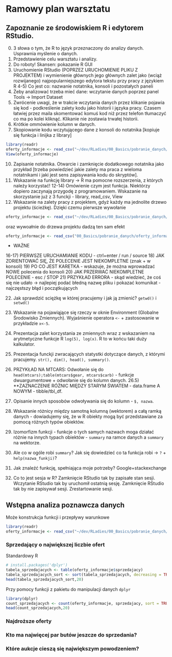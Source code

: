 
# Ramowy plan warsztatu

##  Zapoznanie ze środowiskiem R i edytorem RStudio.

0) 3 słowa o tym, że R to język przeznaczony do analizy danych. Usprawnia myślenie o danych.
1) Przedstawienie celu warsztatu i analizy.
2) Do roboty! Skansen: pokazanie R GUI
3) Uruchomienie RStudio (POPRZEZ URUCHOMIENIE PLIKU Z PROJEKTEM) i wymienienie głównych jego głównych zalet jako (wciąż rozwijanego) najpopularniejszego edytora tekstu przy pracy z językiem R
4-5) Co jest co: nazwanie notatnika, konsoli i pozostałych paneli
6) Żeby analizować trzeba mieć dane: wczytanie danych poprzez panel Tools -> Import Dataset
7) Zwrócenie uwagi, że w trakcie wczytania danych przez klikanie pojawia się kod - podkreślenie zalety kodu jako historii i języka pracy. Czasem łatwiej przez maila
skomentować komuś kod niż przez telefon tłumaczyć co ma po kolei kliknąć. Klikanie nie zostawia trwałej historii.
8) Krótkie ommówienie kolumn w danych.
9) Skopiowanie kodu wczytującego dane z konsoli do notatnika [kopiuje się funkcja i linijka z library]

```r
library(readr)
oferty_informacje <- read_csv("~/dev/RLadies/00_Basics/pobranie_danych/oferty_informacje.csv")
View(oferty_informacje)
```

10) Zapisanie notatnika. Otwarcie i zamknięcie dodatkowego notatnika jako przykład [trzeba powiedzieć jakie zalety ma praca z wieloma notatnikami i jaki jest sens zapisywania kodu do skryptów].
11) Wskazanie na funkcję library -> R ma pomocne rozszerzenia, z których należy korzystać! 
12-14) Omówienie czym jest funkcja. Niektórzy dopiero zaczynają przygodę z programowaniem. Wskazanie na skorzystanie już z 3 funckji - library, read_csv, View
15) Wskazanie na zalety pracy z projektem, gdyż każdy ma jednolite drzewo projektu (ścieżkę). Dzięki czemu pierwsze wywołanie

```r
oferty_informacje <- read_csv("~/dev/RLadies/00_Basics/pobranie_danych/oferty_informacje.csv")
```

oraz wywoałnie do drzewa projektu dadzą ten sam efekt

```r
oferty_informacje <- read_csv("00_Basics/pobranie_danych/oferty_informacje.csv")
```

- WAŻNE

16-17) PIERWSZE URUCHAMIANIE KODU - ctrl+enter / run / source 
18) JAK ZORIENTOWAĆ SIĘ, ŻE POLECENIE JEST NIEKOMPLETNE (znak + w konsoli)
19) PO CO JEST KARETKA - wskazuje, że można wprowadzać NOWE polecenia do konsoli
20) JAK PRZERWAĆ NIEKOMPLETNE POLECENIE - esc / STOP
21) PRZYKŁAD ERRORA - skąd wiedzieć, że coś się nie udało -> najlepiej podać błedną nazwę pliku i pokazać komunikat - najczęstszy błąd i początkujących

22) Jak sprawdzić sciężkę w której pracujemy i jak ją zmienić? `getwd()` i `setwd()`

23) Wskazanie na pojawiąjące się rzeczy w oknie Environment (Globalne Środowisko Zmiennych). Wyjaśnienie operatora `<-` + zastosowanie w przykładzie `x<-5`.
24) Prezentacja zalet korzystania ze zmiennych wraz z wskazaniem na arytmetyczne funkcje R `log(5), log(x)`. R to w końcu taki duży kalkulator.
25) Prezentacja funckji zwracających statystki dotyczące danych, z którymi pracujemy. `str(), dim(), head(), summary()`.
26) PRZYKŁAD NA MTCARS: Odwołanie się do `head(mtcars);table(mtcars$gear, mtcars$carb)` - funkcje dwuargumentowe + odwołanie się do kolumn danych.
26.5) **ZAZNACZENIE RÓŻNIC MIĘDZY STARYM ŚWIATEM - data.frame A NOWYM - tibble/tbl_df.
27) Opisanie innych sposobów odwoływania się do kolumn - `$, nazwa`.
28) Wskazanie różnicy między samotną kolumną (wektorem) a całą ramką danych - dowiadujemy się, że w R obiekty mogą być przedstawiane za pomocą różnych typów obiektów.
29) Izomorfizm funkcji - funkcje o tych samych nazwach moga działać różnie na innych typach obiektów - `summary` na ramce danych a `summary` na wektorze.
30) Ale co w ogóle robi `summary`? Jak się dowiedzieć co ta funkcja robi -> `?` + `help(nazwa_funkji)`?
31) Jak znaleźć funkcję, spełniająca moje potrzeby? Google+stackexchange
32) Co to jest sesja w R? Zamknięcie RStudio tak by zapisałe stan sesji. Wczytanie RStudio tak by uruchomił ostatnią sesję. Zamknięcie RStudio tak by nie zapisywał sesji. Zrestartowanie sesji.


## Wstępna analiza poznawcza danych

Może konstrukcja funkcji i przepływy warunkowe

```r
library(readr)
oferty_informacje <- read_csv("~/dev/RLadies/00_Basics/pobranie_danych/oferty_informacje.csv")
```

### Sprzedający o największej liczbie ofert

Standardowy R

```r
# install.packages('dplyr')
tabela_sprzedajacych <- table(oferty_informacje$sprzedajacy)
tabela_sprzedajacych_sort <- sort(tabela_sprzedajacych, decreasing = TRUE)
head(tabela_sprzedajacych_sort,20)
```

Przy pomocy funkcji z pakietu do manipulacji danych `dplyr`

```r
library(dplyr)
count_sprzedajacych <- count(oferty_informacje, sprzedajacy, sort = TRUE)
head(count_sprzedajacych,20)
```

### Najdroższe oferty

### Kto ma najwięcej par butów jeszcze do sprzedania?

### Które aukcje cieszą się największym powodzeniem?
